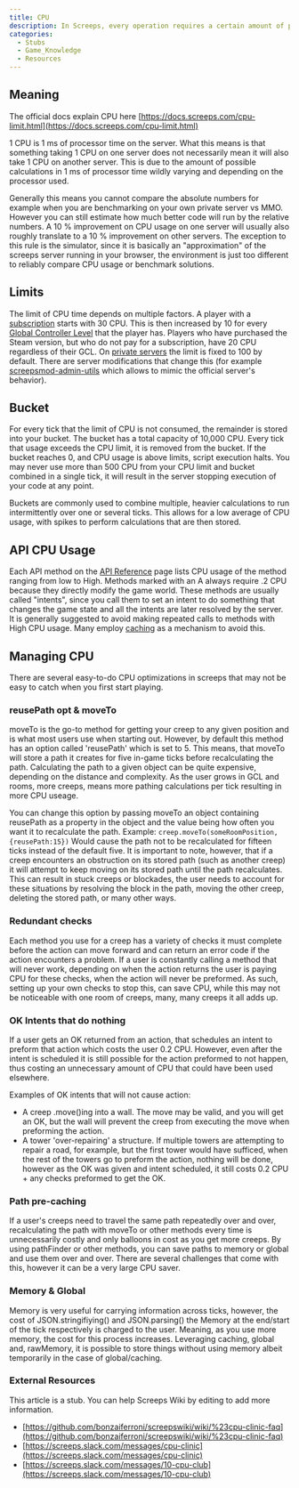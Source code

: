 ```yaml
---
title: CPU
description: In Screeps, every operation requires a certain amount of processing power to be completed. Every player has a limit of how much CPU they can be use in a single tick.
categories:
  - Stubs
  - Game_Knowledge
  - Resources
---
```


## Meaning

The official docs explain CPU here [https://docs.screeps.com/cpu-limit.html](https://docs.screeps.com/cpu-limit.html)

1 CPU is 1 ms of processor time on the server. What this means is that something taking 1 CPU on one server does not necessarily mean it will also take 1 CPU on another server. This is due to the amount of possible calculations in 1 ms of processor time wildly varying and depending on the processor used.

Generally this means you cannot compare the absolute numbers for example when you are benchmarking on your own private server vs MMO. However you can still estimate how much better code will run by the relative numbers. A 10 % improvement on CPU usage on one server will usually also roughly translate to a 10 % improvement on other servers. The exception to this rule is the simulator, since it is basically an "approximation" of the screeps server running in your browser, the environment is just too different to reliably compare CPU usage or benchmark solutions.

## Limits

The limit of CPU time depends on multiple factors. A player with a [subscription](/Subscription) starts with 30 CPU. This is then increased by 10 for every [Global Controller Level](/Global_Control_Level) that the player has. Players who have purchased the Steam version, but who do not pay for a subscription, have 20 CPU regardless of their GCL. On [private servers](/Private_Server) the limit is fixed to 100 by default. There are server modifications that change this (for example [screepsmod-admin-utils](https://github.com/ScreepsMods/screepsmod-admin-utils) which allows to mimic the official server's behavior).

## Bucket

For every tick that the limit of CPU is not consumed, the remainder is stored into your bucket. The bucket has a total capacity of 10,000 CPU. Every tick that usage exceeds the CPU limit, it is removed from the bucket. If the bucket reaches 0, and CPU usage is above limits, script execution halts. You may never use more than 500 CPU from your CPU limit and bucket combined in a single tick, it will result in the server stopping execution of your code at any point.

Buckets are commonly used to combine multiple, heavier calculations to run intermittently over one or several ticks. This allows for a low average of CPU usage, with spikes to perform calculations that are then stored.

## API CPU Usage

Each API method on the [API Reference](https://docs.screeps.com/api/) page lists CPU usage of the method ranging from low to High. Methods marked with an A always require .2 CPU because they directly modify the game world. These methods are usually called "intents", since you call them to set an intent to do something that changes the game state and all the intents are later resolved by the server. It is generally suggested to avoid making repeated calls to methods with High CPU usage. Many employ [caching](/Caching) as a mechanism to avoid this.

## Managing CPU

There are several easy-to-do CPU optimizations in screeps that may not be easy to catch when you first start playing.

### reusePath opt & moveTo

moveTo is the go-to method for getting your creep to any given position and is what most users use when starting out. However, by default this method has an option called 'reusePath' which is set to 5. This means, that moveTo will store a path it creates for five in-game ticks before recalculating the path. Calculating the path to a given object can be quite expensive, depending on the distance and complexity. As the user grows in GCL and rooms, more creeps, means more pathing calculations per tick resulting in more CPU useage.

You can change this option by passing moveTo an object containing reusePath as a property in the object and the value being how often you want it to recalculate the path. Example: `creep.moveTo(someRoomPosition,{reusePath:15})` Would cause the path not to be recalculated for fifteen ticks instead of the default five. It is important to note, however, that if a creep encounters an obstruction on its stored path (such as another creep) it will attempt to keep moving on its stored path until the path recalculates. This can result in stuck creeps or blockades, the user needs to account for these situations by resolving the block in the path, moving the other creep, deleting the stored path, or many other ways.

### Redundant checks

Each method you use for a creep has a variety of checks it must complete before the action can move forward and can return an error code if the action encounters a problem. If a user is constantly calling a method that will never work, depending on when the action returns the user is paying CPU for these checks, when the action will never be preformed. As such, setting up your own checks to stop this, can save CPU, while this may not be noticeable with one room of creeps, many, many creeps it all adds up.

### OK Intents that do nothing

If a user gets an OK returned from an action, that schedules an intent to preform that action which costs the user 0.2 CPU. However, even after the intent is scheduled it is still possible for the action preformed to not happen, thus costing an unnecessary amount of CPU that could have been used elsewhere.

Examples of OK intents that will not cause action:

- A creep .move()ing into a wall. The move may be valid, and you will get an OK, but the wall will prevent the creep from executing the move when preforming the action.
- A tower 'over-repairing' a structure. If multiple towers are attempting to repair a road, for example, but the first tower would have sufficed, when the rest of the towers go to preform the action, nothing will be done, however as the OK was given and intent scheduled, it still costs 0.2 CPU + any checks preformed to get the OK.

### Path pre-caching

If a user's creeps need to travel the same path repeatedly over and over, recalculating the path with moveTo or other methods every time is unnecessarily costly and only balloons in cost as you get more creeps. By using pathFinder or other methods, you can save paths to memory or global and use them over and over. There are several challenges that come with this, however it can be a very large CPU saver.

### Memory & Global

Memory is very useful for carrying information across ticks, however, the cost of JSON.stringifiying() and JSON.parsing() the Memory at the end/start of the tick respectively is charged to the user. Meaning, as you use more memory, the cost for this process increases. Leveraging caching, global and, rawMemory, it is possible to store things without using memory albeit temporarily in the case of global/caching.

### External Resources

This article is a stub. You can help Screeps Wiki by editing to add more information.

- [https://github.com/bonzaiferroni/screepswiki/wiki/%23cpu-clinic-faq](https://github.com/bonzaiferroni/screepswiki/wiki/%23cpu-clinic-faq)
- [https://screeps.slack.com/messages/cpu-clinic](https://screeps.slack.com/messages/cpu-clinic)
- [https://screeps.slack.com/messages/10-cpu-club](https://screeps.slack.com/messages/10-cpu-club)